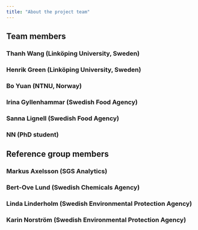 ```yaml
---
title: "About the project team"
---
```


## Team members

### Thanh Wang (Linköping University, Sweden)

### Henrik Green (Linköping University, Sweden)

### Bo Yuan (NTNU, Norway)

### Irina Gyllenhammar (Swedish Food Agency)

### Sanna Lignell (Swedish Food Agency)

### NN (PhD student)

## Reference group members

### Markus Axelsson (SGS Analytics)

### Bert-Ove Lund (Swedish Chemicals Agency)

### Linda Linderholm (Swedish Environmental Protection Agency)

### Karin Norström (Swedish Environmental Protection Agency)

### 
